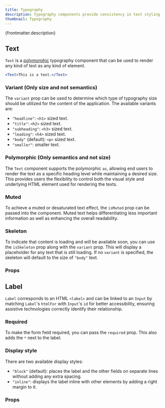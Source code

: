 ```yaml
---
title: Typography
description: Typography components provide consistency in text styling across the application.
thumbnail: Typography
---
```


<p>{frontmatter.description}</p>

## Text

`Text` is a [polymorphic](#polymorphic-only-semantics-and-not-size) typography component that can be used to render any kind of text as any kind of element.

```jsx
<Text>This is a text.</Text>
```

### Variant (Only size and not semantics)

The `variant` prop can be used to determine which type of typography size should be utilized for the content of the application. The available variants are:

- `"headline"`: `<h1>` sized text.
- `"title"`: `<h2>` sized text.
- `"subheading"`: `<h3>` sized text.
- `"leading"`: `<h4>` sized text.
- `"body"` (default): `<p>` sized text.
- `"smaller"`: smaller text.

<LiveExample src='Text.variant.jsx'>
  <AllExamples.TextVariantExample client:load />
</LiveExample>

### Polymorphic (Only semantics and not size)

The `Text` component supports the polymorphic `as`, allowing end users to render the text as a specific heading level while maintaining a desired size. This provides users the flexibility to control both the visual style and underlying HTML element used for rendering the texts.

<LiveExample src='Text.polymorphic.jsx' truncate={false}>
  <AllExamples.TextPolymorphicExample client:load />
</LiveExample>

### Muted

To achieve a muted or desaturated text effect, the `isMuted` prop can be passed into the component. Muted text helps differentiating less important information as well as enhancing the overall readability.

<LiveExample src='Text.muted.jsx' truncate={false}>
  <AllExamples.TextMutedExample client:load />
</LiveExample>

### Skeleton

To indicate that content is loading and will be available soon, you can use the `isSkeleton` prop along with the `variant` prop. This will display a placeholder for any text that is still loading. If no `variant` is specified, the skeleton will default to the size of `"body"` text.

<LiveExample src='Text.skeleton.jsx'>
  <AllExamples.TextSkeletonExample client:load />
</LiveExample>

### Props

<PropsTable path='@itwin/itwinui-react/esm/core/Typography/Text.d.ts' />

## Label

`Label` corresponds to an HTML `<label>` and can be linked to an `Input` by matching `Label`'s `htmlFor` with `Input`'s `id` for better accessibility, ensuring assistive technologies correctly identify their relationship.

<LiveExample src='Label.main.jsx'>
  <AllExamples.LabelMainExample client:load />
</LiveExample>

### Required

To make the form field required, you can pass the `required` prop. This also adds the `*` next to the label.

<LiveExample src='Label.required.jsx'>
  <AllExamples.LabelRequiredExample client:load />
</LiveExample>

### Display style

There are two available display styles:

- `"block"` (default): places the label and the other fields on separate lines without adding any extra spacing.
- `"inline"`: displays the label inline with other elements by adding a right margin to it.

<LiveExample src='Label.displayStyles.jsx'>
  <AllExamples.LabelDisplayStylesExample client:load />
</LiveExample>

### Props

<PropsTable path='@itwin/itwinui-react/esm/core/Label/Label.d.ts' />

